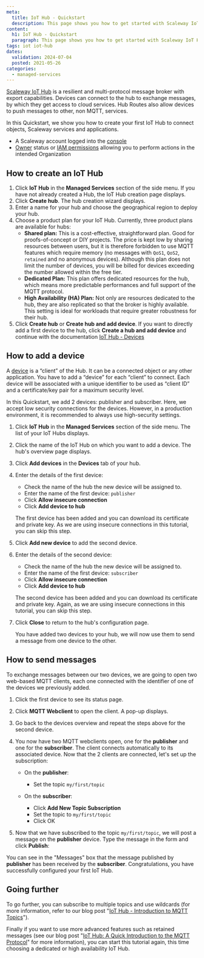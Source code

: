 ```yaml
---
meta:
  title: IoT Hub - Quickstart
  description: This page shows you how to get started with Scaleway IoT Hub.
content:
  h1: IoT Hub - Quickstart
  paragraph: This page shows you how to get started with Scaleway IoT Hub.
tags: iot iot-hub
dates:
  validation: 2024-07-04
  posted: 2021-05-26
categories:
  - managed-services
---
```


[Scaleway IoT Hub](/managed-services/iot-hub/quickstart/) is a resilient and multi-protocol message broker with export capabilities. Devices can connect to the hub to exchange messages, by which they get access to cloud services. Hub Routes also allow devices to push messages to other, non MQTT, services.

In this Quickstart, we show you how to create your first IoT Hub to connect objects, Scaleway services and applications.

<Macro id="requirements" />

- A Scaleway account logged into the [console](https://console.scaleway.com)
- [Owner](/identity-and-access-management/iam/concepts/#owner) status or [IAM permissions](/identity-and-access-management/iam/concepts/#permission) allowing you to perform actions in the intended Organization

## How to create an IoT Hub

1. Click **IoT Hub** in the **Managed Services** section of the side menu. If you have not already created a Hub, the IoT Hub creation page displays.
2. Click **Create hub**. The hub creation wizard displays.
3. Enter a name for your hub and choose the geographical region to deploy your hub.
4. Choose a product plan for your IoT Hub. Currently, three product plans are available for hubs:
    - **Shared plan:** This is a cost-effective, straightforward plan. Good for proofs-of-concept or DIY projects. The price is kept low by sharing resources between users, but it is therefore forbidden to use MQTT features which require memory (no messages with `QoS1`, `QoS2`, `retained` and no anonymous devices). Although this plan does not limit the number of devices, you will be billed for devices exceeding the number allowed within the free tier.
    - **Dedicated Plan:** This plan offers dedicated resources for the hub, which means more predictable performances and full support of the MQTT protocol.
    - **High Availability (HA) Plan:** Not only are resources dedicated to the hub, they are also replicated so that the broker is highly available. This setting is ideal for workloads that require greater robustness for their hub.
5. Click **Create hub** or **Create hub and add device**.
    <Message type="note">
      If you want to directly add a first device to the hub, click **Create a hub and add device** and continue with the documentation [IoT Hub - Devices](/managed-services/iot-hub/how-to/add-device/)
    </Message>

## How to add a device

A [device](/managed-services/iot-hub/concepts/#device) is a “client” of the Hub. It can be a connected object or any other application. You have to add a “device” for each “client” to connect. Each device will be associated with a unique identifier to be used as “client ID” and a certificate/key pair for a maximum security level.

In this Quickstart, we add 2 devices: publisher and subscriber. Here, we accept low security connections for the devices. However, in a production environment, it is recommended to always use high-security settings.

1. Click **IoT Hub** in the **Managed Services** section of the side menu. The list of your IoT Hubs displays.
2. Click the name of the IoT Hub on which you want to add a device. The hub's overview page displays.
3. Click **Add devices** in the **Devices** tab of your hub.

4. Enter the details of the first device:
    - Check the name of the hub the new device will be assigned to.
    - Enter the name of the first device: `publisher`
    - Click **Allow insecure connection**
    - Click **Add device to hub**

    The first device has been added and you can download its certificate and private key. As we are using insecure connections in this tutorial, you can skip this step.
5. Click **Add new device** to add the second device.
6. Enter the details of the second device:
    - Check the name of the hub the new device will be assigned to.
    - Enter the name of the first device: `subscriber`
    - Click **Allow insecure connection**
    - Click **Add device to hub**

    The second device has been added and you can download its certificate and private key. Again, as we are using insecure connections in this tutorial, you can skip this step.
7. Click **Close** to return to the hub's configuration page.

    You have added two devices to your hub, we will now use them to send a message from one device to the other.

## How to send messages

To exchange messages between our two devices, we are going to open two web-based MQTT clients, each one connected with the identifier of one of the devices we previously added.

1. Click the first device to see its status page.
2. Click **MQTT Webclient** to open the client. A pop-up displays.
3. Go back to the devices overview and repeat the steps above for the second device.
4. You now have two MQTT webclients open, one for the **publisher** and one for the **subscriber**. The client connects automatically to its associated device. Now that the 2 clients are connected, let's set up the subscription:
    * On the **publisher**:
        * Set the topic `my/first/topic`

    * On the **subscriber**:
        * Click **Add New Topic Subscription**
        * Set the topic to `my/first/topic`
        * Click OK

    <Lightbox src="scaleway-iothub-qs1.webp" alt = "" />
5. Now that we have subscribed to the topic `my/first/topic`, we will post a message on the **publisher** device. Type the message in the form and click **Publish**:
    <Lightbox src="scaleway-iothub-qs2.webp" alt = "" />

You can see in the "Messages" box that the message published by **publisher** has been received by the **subscriber**. Congratulations, you have successfully configured your first IoT Hub.

## Going further

To go further, you can subscribe to multiple topics and use wildcards (for more information, refer to our blog post "[IoT Hub - Introduction to MQTT Topics](https://www.scaleway.com/en/blog/scaleway-iot-hub-introduction-to-mqtt-topics/)").

Finally if you want to use more advanced features such as retained messages (see our blog post "[IoT Hub: A Quick Introduction to the MQTT Protocol](https://www.scaleway.com/en/blog/introduction-to-mqtt-protocol/)" for more information), you can start this tutorial again, this time choosing a dedicated or high availability IoT Hub.